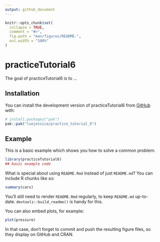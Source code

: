 ```yaml
---
output: github_document
---
```


<!-- README.md is generated from README.Rmd. Please edit that file -->

```r
knitr::opts_chunk$set(
  collapse = TRUE,
  comment = "#>",
  fig.path = "man/figures/README-",
  out.width = "100%"
)
```

# practiceTutorial6

<!-- badges: start -->
<!-- badges: end -->

The goal of practiceTutorial6 is to ...

## Installation

You can install the development version of practiceTutorial6 from [GitHub](https://github.com/) with:

``` r
# install.packages("pak")
pak::pak("luojessica/practice_tutorial_6")
```

## Example

This is a basic example which shows you how to solve a common problem:

```r
library(practiceTutorial6)
## basic example code
```

What is special about using `README.Rmd` instead of just `README.md`? You can include R chunks like so:

```r
summary(cars)
```

You'll still need to render `README.Rmd` regularly, to keep `README.md` up-to-date. `devtools::build_readme()` is handy for this.

You can also embed plots, for example:

```r
plot(pressure)
```

In that case, don't forget to commit and push the resulting figure files, so they display on GitHub and CRAN.
